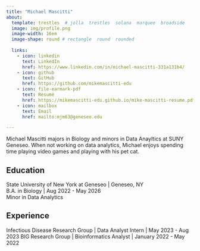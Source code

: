 ```yaml
---
title: "Michael Mascitti" 
about:
  template: trestles  # jolla  trestles  solana  marquee  broadside
  image: img/profile.png
  image-width: 16em
  image-shape: round # rectangle  round  rounded
  
  links:
    - icon: linkedin
      text: LinkedIn
      href: https://www.linkedin.com/in/michael-mascitti-331a131b4/
    - icon: github
      text: GitHub
      href: https://github.com/mikemascitti-edu
    - icon: file-earmark-pdf
      text: Resumé
      href: https://mikemascitti-edu.github.io/mike-mascitti-resume.pdf
    - icon: mailbox
      text: Email
      href: mailto:mjm63@geneseo.edu

---
```



Michael Mascitti majors in Biology and minors in Data Anayltics at SUNY Geneseo. When not working on data analytics, Michael enjoys spending time playing video games and playing with his pet cat.

## Education

State University of New York at Geneseo | Geneseo, NY <br>
B.A. in Biology | Aug 2022 - May 2026 <br>
Minor in Data Analytics

## Experience

Infectious Disease Research Group | Data Analyst Intern | May 2023 - Aug 2023
BIG Research Group | Bioinformatics Analyst | January 2022 - May 2022



